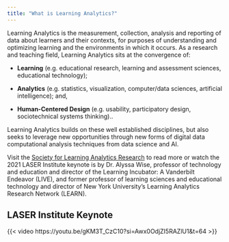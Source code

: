 ```yaml
---
title: "What is Learning Analytics?"
---
```


Learning Analytics is the measurement, collection, analysis and reporting of data about learners and their contexts, for purposes of understanding and optimizing learning and the environments in which it occurs. As a research and teaching field, Learning Analytics sits at the convergence of:

-   **Learning** (e.g. educational research, learning and assessment sciences, educational technology);

-   **Analytics** (e.g. statistics, visualization, computer/data sciences, artificial intelligence); and,

-   **Human-Centered Design** (e.g. usability, participatory design, sociotechnical systems thinking)..

Learning Analytics builds on these well established disciplines, but also seeks to leverage new opportunities through new forms of digital data computational analysis techniques from data science and AI.

Visit the [Society for Learning Analytics Research](https://www.solaresearch.org/about/what-is-learning-analytics/) to read more or watch the 2021 LASER Institute keynote is by Dr. Alyssa Wise, professor of technology and education and director of the Learning Incubator: A Vanderbilt Endeavor (LIVE), and former professor of learning sciences and educational technology and director of New York University’s Learning Analytics Research Network (LEARN).

## LASER Institute Keynote

{{< video https://youtu.be/gKM3T_CzC10?si=Awx0OdjZI5RAZlU1&t=64 >}}
